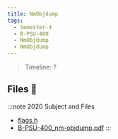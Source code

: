 ```yaml
---
title: NmObjdump
tags:
  - Semester-4
  - B-PSU-400
  - NmObjdump
  - NmObjdump
---
```

> Timeline: ?


## Files 📂

:::note 2020 Subject and Files
- [flags.h](https://github.com/Studio-17/Epitech-Subjects/raw/main/Semester-4/B-PSU-400/NmObjdump/NmObjdump/flags.h)
- [B-PSU-400_nm-objdump.pdf](https://github.com/Studio-17/Epitech-Subjects/raw/main/Semester-4/B-PSU-400/NmObjdump/NmObjdump/B-PSU-400_nm-objdump.pdf)
:::

